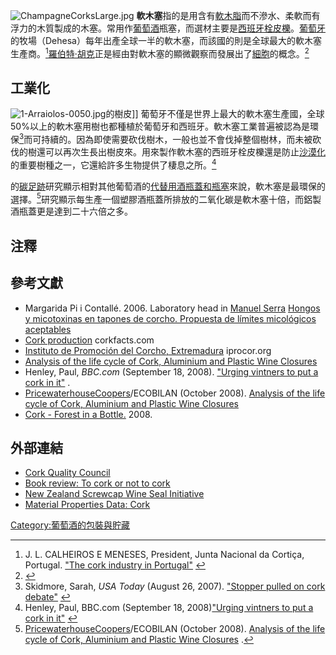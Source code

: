 [[File:ChampagneCorksLarge.jpg|thumb]]
'''軟木塞'''指的是用含有[[軟木脂|軟木脂]]而不滲水、柔軟而有浮力的木質製成的木塞。常用作[[葡萄酒|葡萄酒]]瓶塞，而選材主要是[[西班牙栓皮櫟|西班牙栓皮櫟]]。[[葡萄牙|葡萄牙]]的牧場（Dehesa）每年出產全球一半的軟木塞，而該國的{{tsl|en|Corticeira Amorim||Corticeira Amorim}}則是全球最大的軟木塞生產商。<ref>J. L. CALHEIROS E MENESES, President, Junta Nacional da Cortiça, Portugal. [http://www.uwec.edu/Geography/Ivogeler/Travel/Portugal/cork-article2.htm "The cork industry in Portugal"] {{Wayback|url=http://www.uwec.edu/Geography/Ivogeler/Travel/Portugal/cork-article2.htm |date=20120112090704 }}</ref>[[羅伯特·胡克|羅伯特·胡克]]正是經由對軟木塞的顯微觀察而發展出了[[細胞|細胞]]的概念。<ref name="urlRobert Hooke">{{cite web |url=http://www.ucmp.berkeley.edu/history/hooke.html |title=Robert Hooke |work= |accessdate=2010-11-03 |archive-date=2009-02-04 |archive-url=https://web.archive.org/web/20090204111047/http://ucmp.berkeley.edu/history/hooke.html |dead-url=no }}</ref>

==工業化==
[[File:1-Arraiolos-0050.jpg|thumb]]的樹皮]]
葡萄牙不僅是世界上最大的軟木塞生產國，全球50%以上的軟木塞用樹也都種植於葡萄牙和西班牙。軟木塞工業普遍被認為是環保<ref>Skidmore, Sarah, ''USA Today'' (August 26, 2007). [http://www.usatoday.com/money/industries/food/2007-08-26-cork-debate_N.htm "Stopper pulled on cork debate"] {{Wayback|url=http://www.usatoday.com/money/industries/food/2007-08-26-cork-debate_N.htm |date=20100712230244 }}</ref>而可持續的。因為即使需要砍伐樹木，一般也並不會伐掉整個樹林，而未被砍伐的樹還可以再次生長出樹皮來。用來製作軟木塞的西班牙栓皮櫟還是防止[[沙漠化|沙漠化]]的重要樹種之一，它還給許多生物提供了棲息之所。<ref>Henley, Paul, BBC.com (September 18, 2008)[http://news.bbc.co.uk/2/hi/europe/7623912.stm "Urging vintners to put a cork in it"] {{Wayback|url=http://news.bbc.co.uk/2/hi/europe/7623912.stm |date=20210427080041 }}</ref>

{{tsl|en|Corticeira Amorim||Corticeira Amorim}}的[[碳足印|碳足跡]]研究顯示相對其他葡萄酒的[[代替用酒瓶蓋和瓶塞|代替用酒瓶蓋和瓶塞]]來說，軟木塞是最環保的選擇。<ref>[[PricewaterhouseCoopers|PricewaterhouseCoopers]]/ECOBILAN (October 2008). [http://www.corkfacts.com/pdffiles/Amorim_LCA_Final_Report.pdf Analysis of the life cycle of Cork, Aluminium and Plastic Wine Closures] {{webarchive|url=https://web.archive.org/web/20090913143609/http://www.corkfacts.com/pdffiles/Amorim_LCA_Final_Report.pdf |date=2009-09-13 }}.</ref>研究顯示每生產一個塑膠酒瓶蓋所排放的二氧化碳是軟木塞十倍，而鋁製酒瓶蓋更是達到二十六倍之多。

==注釋==
{{Reflist}}

==參考文獻==
* Margarida Pi i Contallé. 2006. Laboratory head in [http://manuelserrataponesdecorcho.blogspot.com/ Manuel Serra] {{Wayback|url=http://manuelserrataponesdecorcho.blogspot.com/ |date=20210427091503 }} [https://web.archive.org/web/20110721040429/http://www.tesisenxarxa.net/TESIS_UAB/AVAILABLE/TDX-1031107-165146/mpc1de1.pdf Hongos y micotoxinas en tapones de corcho. Propuesta de límites micológicos aceptables]
* [http://www.corkfacts.com/natlcrk11.htm Cork production] {{Wayback|url=http://www.corkfacts.com/natlcrk11.htm |date=20201112013525 }} corkfacts.com
* [https://web.archive.org/web/20160408013152/http://www.iprocor.org/ Instituto de Promoción del Corcho, Extremadura] iprocor.org {{es icon}}
* [https://web.archive.org/web/20090913143609/http://www.corkfacts.com/pdffiles/Amorim_LCA_Final_Report.pdf Analysis of the life cycle of Cork, Aluminium and Plastic Wine Closures]
* Henley, Paul, ''BBC.com'' (September 18, 2008). [http://news.bbc.co.uk/2/hi/europe/7623912.stm "Urging vintners to put a cork in it"] {{Wayback|url=http://news.bbc.co.uk/2/hi/europe/7623912.stm |date=20210427080041 }}.
* [[PricewaterhouseCoopers|PricewaterhouseCoopers]]/ECOBILAN (October 2008). [https://web.archive.org/web/20090913143609/http://www.corkfacts.com/pdffiles/Amorim_LCA_Final_Report.pdf Analysis of the life cycle of Cork, Aluminium and Plastic Wine Closures]
*[http://www.bbc.co.uk/programmes/b00g34qr Cork - Forest in a Bottle.] {{Wayback|url=http://www.bbc.co.uk/programmes/b00g34qr |date=20210427234120 }} 2008.

==外部連結==
{{Commons category|Cork (material)}}
* [http://www.corkqc.com/ Cork Quality Council] {{Wayback|url=http://www.corkqc.com/ |date=20191014194010 }}
* [http://www.vinography.com/archives/2008/05/book_review_to_cork_or_not_to.html Book review: To cork or not to cork ] {{Wayback|url=http://www.vinography.com/archives/2008/05/book_review_to_cork_or_not_to.html |date=20091023124238 }}
* [http://www.screwcapinitiative.com New Zealand Screwcap Wine Seal Initiative] {{Wayback|url=http://www.screwcapinitiative.com/ |date=20210305025759 }}
* [http://www.makeitfrom.com/data/?material=Cork Material Properties Data: Cork] {{Wayback|url=http://www.makeitfrom.com/data/?material=Cork |date=20100401132404 }}

{{wines}}
{{winemaking}}
{{實驗室設備}}

{{Authority control}}
{{DEFAULTSORT:Cork (Material)}}
[[Category:葡萄酒的包裝與貯藏|Category:葡萄酒的包裝與貯藏]]